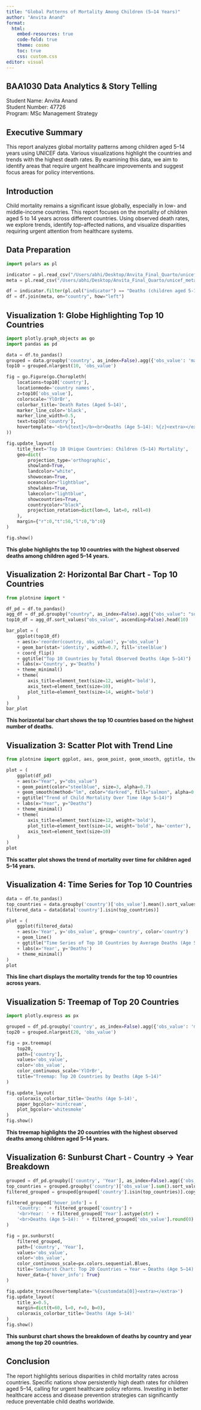 ```yaml
---
title: "Global Patterns of Mortality Among Children (5–14 Years)"
author: "Anvita Anand"
format:
  html:
    embed-resources: true
    code-fold: true
    theme: cosmo
    toc: true
    css: custom.css
editor: visual
---
```


## BAA1030 Data Analytics & Story Telling

Student Name: Anvita Anand  
Student Number: 47726  
Program: MSc Management Strategy

## Executive Summary

This report analyzes global mortality patterns among children aged 5–14 years using UNICEF data. Various visualizations highlight the countries and trends with the highest death rates. By examining this data, we aim to identify areas that require urgent healthcare improvements and suggest focus areas for policy interventions.

## Introduction

Child mortality remains a significant issue globally, especially in low- and middle-income countries. This report focuses on the mortality of children aged 5 to 14 years across different countries. Using observed death rates, we explore trends, identify top-affected nations, and visualize disparities requiring urgent attention from healthcare systems.

## Data Preparation

```python
import polars as pl

indicator = pl.read_csv("/Users/abhi/Desktop/Anvita_Final_Quarto/unicef_indicator_2_Anvi.csv")
meta = pl.read_csv("/Users/abhi/Desktop/Anvita_Final_Quarto/unicef_metadata_Anvi.csv")

df = indicator.filter(pl.col("indicator") == "Deaths (children aged 5-14)")
df = df.join(meta, on="country", how="left")
```

## Visualization 1: Globe Highlighting Top 10 Countries

```python
import plotly.graph_objects as go
import pandas as pd

data = df.to_pandas()
grouped = data.groupby('country', as_index=False).agg({'obs_value': 'max'})
top10 = grouped.nlargest(10, 'obs_value')

fig = go.Figure(go.Choropleth(
    locations=top10['country'],
    locationmode='country names',
    z=top10['obs_value'],
    colorscale='YlOrBr',
    colorbar_title='Death Rates (Aged 5–14)',
    marker_line_color='black',
    marker_line_width=0.5,
    text=top10['country'],
    hovertemplate='<b>%{text}</b><br>Deaths (Age 5–14): %{z}<extra></extra>'
))

fig.update_layout(
    title_text='Top 10 Unique Countries: Children (5–14) Mortality',
    geo=dict(
        projection_type='orthographic',
        showland=True,
        landcolor="white",
        showocean=True,
        oceancolor="lightblue",
        showlakes=True,
        lakecolor="lightblue",
        showcountries=True,
        countrycolor="black",
        projection_rotation=dict(lon=0, lat=0, roll=0)
    ),
    margin={"r":0,"t":50,"l":0,"b":0}
)

fig.show()
```

**This globe highlights the top 10 countries with the highest observed deaths among children aged 5–14 years.**

## Visualization 2: Horizontal Bar Chart - Top 10 Countries

```python
from plotnine import *

df_pd = df.to_pandas()
agg_df = df_pd.groupby("country", as_index=False).agg({"obs_value": "sum"})
top10_df = agg_df.sort_values("obs_value", ascending=False).head(10)

bar_plot = (
    ggplot(top10_df)
    + aes(x='reorder(country, obs_value)', y='obs_value')
    + geom_bar(stat='identity', width=0.7, fill='steelblue')
    + coord_flip()
    + ggtitle("Top 10 Countries by Total Observed Deaths (Age 5–14)")
    + labs(x='Country', y='Deaths')
    + theme_minimal()
    + theme(
        axis_title=element_text(size=12, weight='bold'),
        axis_text=element_text(size=10),
        plot_title=element_text(size=14, weight='bold')
    )
)
bar_plot
```

**This horizontal bar chart shows the top 10 countries based on the highest number of deaths.**

## Visualization 3: Scatter Plot with Trend Line

```python
from plotnine import ggplot, aes, geom_point, geom_smooth, ggtitle, theme_minimal, labs, theme, element_text

plot = (
    ggplot(df_pd)
    + aes(x="Year", y="obs_value")
    + geom_point(color="steelblue", size=3, alpha=0.7)
    + geom_smooth(method="lm", color="darkred", fill="salmon", alpha=0.3)
    + ggtitle("Trend of Child Mortality Over Time (Age 5–14)")
    + labs(x="Year", y="Deaths")
    + theme_minimal()
    + theme(
        axis_title=element_text(size=12, weight='bold'),
        plot_title=element_text(size=14, weight='bold', ha='center'),
        axis_text=element_text(size=10)
    )
)
plot
```

**This scatter plot shows the trend of mortality over time for children aged 5–14 years.**

## Visualization 4: Time Series for Top 10 Countries

```python
data = df.to_pandas()
top_countries = data.groupby('country')['obs_value'].mean().sort_values(ascending=False).head(10).index
filtered_data = data[data['country'].isin(top_countries)]

plot = (
    ggplot(filtered_data)
    + aes(x='Year', y='obs_value', group='country', color='country')
    + geom_line()
    + ggtitle("Time Series of Top 10 Countries by Average Deaths (Age 5–14)")
    + labs(x='Year', y='Deaths')
    + theme_minimal()
)
plot
```

**This line chart displays the mortality trends for the top 10 countries across years.**

## Visualization 5: Treemap of Top 20 Countries

```python
import plotly.express as px

grouped = df_pd.groupby('country', as_index=False).agg({'obs_value': 'max'})
top20 = grouped.nlargest(20, 'obs_value')

fig = px.treemap(
    top20,
    path=['country'],
    values='obs_value',
    color='obs_value',
    color_continuous_scale='YlOrBr',
    title="Treemap: Top 20 Countries by Deaths (Age 5–14)"
)

fig.update_layout(
    coloraxis_colorbar_title='Deaths (Age 5–14)',
    paper_bgcolor='mintcream',
    plot_bgcolor='whitesmoke'
)
fig.show()
```

**This treemap highlights the 20 countries with the highest observed deaths among children aged 5–14 years.**

## Visualization 6: Sunburst Chart - Country → Year Breakdown

```python
grouped = df_pd.groupby(['country', 'Year'], as_index=False).agg({'obs_value': 'sum'})
top_countries = grouped.groupby('country')['obs_value'].sum().sort_values(ascending=False).head(20).index
filtered_grouped = grouped[grouped['country'].isin(top_countries)].copy()

filtered_grouped['hover_info'] = (
    'Country: ' + filtered_grouped['country'] +
    '<br>Year: ' + filtered_grouped['Year'].astype(str) +
    '<br>Deaths (Age 5–14): ' + filtered_grouped['obs_value'].round(0).astype(str)
)

fig = px.sunburst(
    filtered_grouped,
    path=['country', 'Year'],
    values='obs_value',
    color='obs_value',
    color_continuous_scale=px.colors.sequential.Blues,
    title='Sunburst Chart: Top 20 Countries → Year → Deaths (Age 5–14)',
    hover_data={'hover_info': True}
)

fig.update_traces(hovertemplate='%{customdata[0]}<extra></extra>')
fig.update_layout(
    title_x=0.5,
    margin=dict(t=60, l=0, r=0, b=0),
    coloraxis_colorbar_title='Deaths (Age 5–14)'
)
fig.show()
```

**This sunburst chart shows the breakdown of deaths by country and year among the top 20 countries.**

## Conclusion

The report highlights serious disparities in child mortality rates across countries. Specific nations show persistently high death rates for children aged 5–14, calling for urgent healthcare policy reforms. Investing in better healthcare access and disease prevention strategies can significantly reduce preventable child deaths worldwide.

